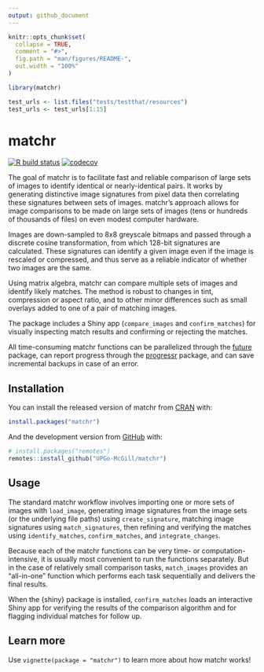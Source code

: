 ```yaml
---
output: github_document
---
```


<!-- README.md is generated from README.Rmd. Please edit that file -->

```r
knitr::opts_chunk$set(
  collapse = TRUE,
  comment = "#>",
  fig.path = "man/figures/README-",
  out.width = "100%"
)

library(matchr)

test_urls <- list.files("tests/testthat/resources")
test_urls <- test_urls[1:15]

```

# matchr

<!-- badges: start -->
[![R build status](https://github.com/UPGo-McGill/matchr/workflows/R-CMD-check/badge.svg)](https://github.com/UPGo-McGill/matchr/actions)
[![codecov](https://codecov.io/gh/UPGo-McGill/matchr/branch/master/graph/badge.svg)](https://codecov.io/gh/UPGo-McGill/matchr)
<!-- badges: end -->

The goal of matchr is to facilitate fast and reliable comparison of large sets of images to identify identical or nearly-identical pairs. It works by generating distinctive image signatures from pixel data then correlating these signatures between sets of images. matchr's approach allows for image comparisons to be made on large sets of images (tens or hundreds of thousands of files) on even modest computer hardware.

Images are down-sampled to 8x8 greyscale bitmaps and passed through a discrete cosine transformation, from which 128-bit signatures are calculated. These signatures can identify a given image even if the image is rescaled or compressed, and thus serve as a reliable indicator of whether two images are the same.

Using matrix algebra, matchr can compare multiple sets of images and identify likely matches. The method is robust to changes in tint, compression or aspect ratio, and to other minor differences such as small overlays added to one of a pair of matching images.

The package includes a Shiny app (`compare_images` and `confirm_matches`) for visually inspecting match results and confirming or rejecting the matches.

All time-consuming matchr functions can be parallelized through the [future](https://cran.r-project.org/web/packages/future/vignettes/future-1-overview.html) package, can report progress through the [progressr](https://cran.r-project.org/web/packages/progressr/vignettes/progressr-intro.html) package, and can save incremental backups in case of an error.

## Installation

You can install the released version of matchr from [CRAN](https://CRAN.R-project.org) with:

``` r
install.packages("matchr")
```

And the development version from [GitHub](https://github.com/) with:

``` r
# install.packages("remotes")
remotes::install_github("UPGo-McGill/matchr")
```

## Usage

The standard matchr workflow involves importing one or more sets of images with `load_image`, generating image signatures from the image sets (or the underlying file paths) using `create_signature`, matching image signatures using `match_signatures`, then refining and verifying the matches using `identify_matches`, `confirm_matches`, and `integrate_changes`.

Because each of the matchr functions can be very time- or computation-intensive, it is usually most convenient to run the functions separately. But in the case of relatively small comparison tasks, `match_images` provides an "all-in-one" function which performs each task sequentially and delivers the final results.

When the {shiny} package is installed, `confirm_matches` loads an interactive Shiny app for verifying the results of the comparison algorithm and for flagging individual matches for follow up.

## Learn more

Use `vignette(package = "matchr")` to learn more about how matchr works!
